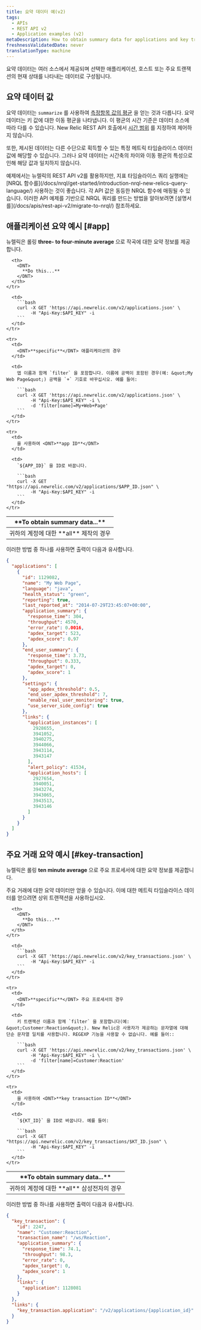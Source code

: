 ```yaml
---
title: 요약 데이터 예(v2)
tags:
  - APIs
  - REST API v2
  - Application examples (v2)
metaDescription: How to obtain summary data for applications and key transactions by using New Relic's REST API v2.
freshnessValidatedDate: never
translationType: machine
---
```


요약 데이터는 여러 소스에서 제공되며 선택한 애플리케이션, 호스트 또는 주요 트랜잭션의 현재 상태를 나타내는 데이터로 구성됩니다.

## 요약 데이터 값

요약 데이터는 `summarize` 를 사용하여 [측정항목 값의 평균](/docs/apm/apis/requirements/calculating-average-metric-values-summarize) 을 얻는 것과 다릅니다. 요약 데이터는 키 값에 대한 이동 평균을 나타냅니다. 이 평균의 시간 기준은 데이터 소스에 따라 다를 수 있습니다. New Relic REST API 호출에서 [시간 범위](/docs/apm/apis/api-v2-examples/specifying-time-range-api-v2) 를 지정하여 제어하지 않습니다.

또한, 제시된 데이터는 다른 수단으로 획득할 수 있는 특정 메트릭 타임슬라이스 데이터 값에 해당할 수 있습니다. 그러나 요약 데이터는 시간축의 차이와 이동 평균의 특성으로 인해 해당 값과 일치하지 않습니다.

<Callout variant="important">
  예제에서는 뉴렐릭의 REST API v2를 활용하지만, 지표 타임슬라이스 쿼리 실행에는 [NRQL 함수를](/docs/nrql/get-started/introduction-nrql-new-relics-query-language/) 사용하는 것이 좋습니다. 각 API 값은 동등한 NRQL 함수에 매핑될 수 있습니다. 이러한 API 예제를 기반으로 NRQL 쿼리를 만드는 방법을 알아보려면 [설명서를](/docs/apis/rest-api-v2/migrate-to-nrql/) 참조하세요.
</Callout>

## 애플리케이션 요약 예시 [#app]

뉴렐릭은 롤링 <DNT>**three- to four-minute average**</DNT> 으로 작곡에 대한 요약 정보를 제공합니다.

<table>
  <thead>
    <tr>
      <th width={200}>
        <DNT>
          **To obtain summary data...**
        </DNT>
      </th>

      <th>
        <DNT>
          **Do this...**
        </DNT>
      </th>
    </tr>
  </thead>

  <tbody>
    <tr>
      <td>
        귀하의 계정에 대한 <DNT>**all**</DNT> 제작의 경우
      </td>

      <td>
        ```bash
        curl -X GET 'https://api.newrelic.com/v2/applications.json' \
             -H "Api-Key:$API_KEY" -i
        ```
      </td>
    </tr>

    <tr>
      <td>
        <DNT>**specific**</DNT> 애플리케이션의 경우
      </td>

      <td>
        앱 이름과 함께 `filter` 을 포함합니다. 이름에 공백이 포함된 경우(예: &quot;My Web Page&quot;) 공백을 `+` 기호로 바꾸십시오. 예를 들어:

        ```bash
        curl -X GET 'https://api.newrelic.com/v2/applications.json' \
             -H "Api-Key:$API_KEY" -i \
             -d 'filter[name]=My+Web+Page'
        ```
      </td>
    </tr>

    <tr>
      <td>
        을 사용하여 <DNT>**app ID**</DNT>
      </td>

      <td>
        `${APP_ID}` 을 ID로 바꿉니다.

        ```bash
        curl -X GET "https://api.newrelic.com/v2/applications/$APP_ID.json" \
             -H "Api-Key:$API_KEY" -i
        ```
      </td>
    </tr>
  </tbody>
</table>

이러한 방법 중 하나를 사용하면 출력이 다음과 유사합니다.

```json
{
  "applications": [
    {
      "id": 1129082,
      "name": "My Web Page",
      "language": "java",
      "health_status": "green",
      "reporting": true,
      "last_reported_at": "2014-07-29T23:45:07+00:00",
      "application_summary": {
        "response_time": 304,
        "throughput": 4570,
        "error_rate": 0.0016,
        "apdex_target": 523,
        "apdex_score": 0.97
      },
      "end_user_summary": {
        "response_time": 3.73,
        "throughput": 0.333,
        "apdex_target": 0,
        "apdex_score": 1
      },
      "settings": {
        "app_apdex_threshold": 0.5,
        "end_user_apdex_threshold": 7,
        "enable_real_user_monitoring": true,
        "use_server_side_config": true
      },
      "links": {
        "application_instances": [
          2928655,
          3941052,
          3940275,
          3944066,
          3943114,
          3943147
        ],
        "alert_policy": 41534,
        "application_hosts": [
          2927654,
          3940051,
          3943274,
          3943065,
          3943513,
          3943146
        ]
      }
    }
  ]
}
```

## 주요 거래 요약 예시 [#key-transaction]

뉴렐릭은 롤링 <DNT>**ten minute average**</DNT> 으로 주요 프로세서에 대한 요약 정보를 제공합니다.

<Callout variant="important">
  주요 거래에 대한 요약 데이터만 얻을 수 있습니다. 이에 대한 메트릭 타임슬라이스 데이터를 얻으려면 상위 트랜잭션을 사용하십시오.
</Callout>

<table>
  <thead>
    <tr>
      <th width={200}>
        <DNT>
          **To obtain summary data...**
        </DNT>
      </th>

      <th>
        <DNT>
          **Do this...**
        </DNT>
      </th>
    </tr>
  </thead>

  <tbody>
    <tr>
      <td>
        귀하의 계정에 대한 <DNT>**all**</DNT> 삼성전자의 경우
      </td>

      <td>
        ```bash
        curl -X GET 'https://api.newrelic.com/v2/key_transactions.json' \
             -H "Api-Key:$API_KEY" -i
        ```
      </td>
    </tr>

    <tr>
      <td>
        <DNT>**specific**</DNT> 주요 프로세서의 경우
      </td>

      <td>
        키 트랜잭션 이름과 함께 `filter` 을 포함합니다(예: &quot;Customer:Reaction&quot;). New Relic은 사용자가 제공하는 문자열에 대해 단순 문자열 일치를 사용합니다. REGEXP 기능을 사용할 수 없습니다. 예를 들어::

        ```bash
        curl -X GET 'https://api.newrelic.com/v2/key_transactions.json' \
             -H "Api-Key:$API_KEY" -i \
             -d 'filter[name]=Customer:Reaction'
        ```
      </td>
    </tr>

    <tr>
      <td>
        을 사용하여 <DNT>**key transaction ID**</DNT>
      </td>

      <td>
        `${KT_ID}` 을 ID로 바꿉니다. 예를 들어:

        ```bash
        curl -X GET "https://api.newrelic.com/v2/key_transactions/$KT_ID.json" \
             -H "Api-Key:$API_KEY" -i
        ```
      </td>
    </tr>
  </tbody>
</table>

이러한 방법 중 하나를 사용하면 출력이 다음과 유사합니다.

```json
{
  "key_transaction": {
    "id": 2247,
    "name": "Customer:Reaction",
    "transaction_name": "/ws/Reaction",
    "application_summary": {
      "response_time": 74.1,
      "throughput": 98.3,
      "error_rate": 0,
      "apdex_target": 0,
      "apdex_score": 1
    },
    "links": {
      "application": 1128081
    }
  },
  "links": {
    "key_transaction.application": "/v2/applications/{application_id}"
  }
}
```